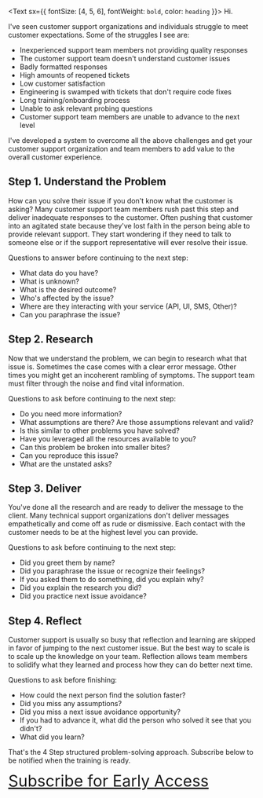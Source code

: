 <Text sx={{ fontSize: [4, 5, 6], fontWeight: `bold`, color: `heading` }}>
  Hi.
</Text>

I've seen customer support organizations and individuals struggle to meet customer expectations.   Some of the struggles I see are:

* Inexperienced support team members not providing quality responses
* The customer support team doesn't understand customer issues
* Badly formatted responses
* High amounts of reopened tickets
* Low customer satisfaction
* Engineering is swamped with tickets that don't require code fixes
* Long training/onboarding process
* Unable to ask relevant probing questions
* Customer support team members are unable to advance to the next level

I've developed a system to overcome all the above challenges and get your customer support organization and team members to add value to the overall customer experience.

## Step 1.  Understand the Problem

How can you solve their issue if you don't know what the customer is asking?  Many customer support team members rush past this step and deliver inadequate responses to the customer.  Often pushing that customer into an agitated state because they've lost faith in the person being able to provide relevant support.  They start wondering if they need to talk to someone else or if the support representative will ever resolve their issue.

Questions to answer before continuing to the next step:

* What data do you have?
* What is unknown?
* What is the desired outcome?
* Who's affected by the issue?
* Where are they interacting with your service (API, UI, SMS, Other)?
* Can you paraphrase the issue?

## Step 2.  Research

Now that we understand the problem, we can begin to research what that issue is.  Sometimes the case comes with a clear error message.  Other times you might get an incoherent rambling of symptoms.  The support team must filter through the noise and find vital information.

Questions to ask before continuing to the next step:

* Do you need more information?
* What assumptions are there?  Are those assumptions relevant and valid?
* Is this similar to other problems you have solved?
* Have you leveraged all the resources available to you?
* Can this problem be broken into smaller bites?
* Can you reproduce this issue?
* What are the unstated asks?


## Step 3.  Deliver

You've done all the research and are ready to deliver the message to the client.  Many technical support organizations don't deliver messages empathetically and come off as rude or dismissive.  Each contact with the customer needs to be at the highest level you can provide.

Questions to ask before continuing to the next step:

* Did you greet them by name?
* Did you paraphrase the issue or recognize their feelings?
* If you asked them to do something, did you explain why?
* Did you explain the research you did?
* Did you practice next issue avoidance?

## Step 4.  Reflect

Customer support is usually so busy that reflection and learning are skipped in favor of jumping to the next customer issue.  But the best way to scale is to scale up the knowledge on your team.  Reflection allows team members to solidify what they learned and process how they can do better next time.

Questions to ask before finishing:

* How could the next person find the solution faster?
* Did you miss any assumptions?
* Did you miss a next issue avoidance opportunity?
* If you had to advance it, what did the person who solved it see that you didn't?
* What did you learn?


That's the 4 Step structured problem-solving approach.  Subscribe below to be notified when the training is ready.

<a href="http://eepurl.com/ij4QkL" target="_blank" style="font-size: 32px">Subscribe for Early Access</a>

